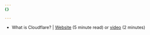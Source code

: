 ```yaml
---
{}

---
```


* What is Cloudflare? | [Website](https://www.cloudflare.com/what-is-cloudflare/) (5 minute read) or [video](https://youtu.be/XHvmX3FhTwU?feature=shared) (2 minutes)
